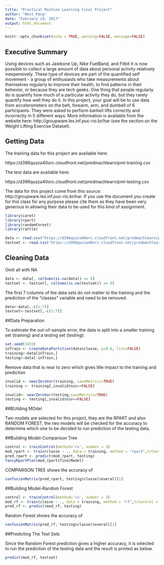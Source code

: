 ---
title: "Practical Machine Learning Final Project"
author: "West Pang"
date: "February 19, 2017"
output: html_document
---

```{r setup, include=FALSE}
knitr::opts_chunk$set(echo = TRUE, warning=FALSE, message=FALSE)
```

## Executive Summary

Using devices such as Jawbone Up, Nike FuelBand, and Fitbit it is now possible to collect a large amount of data about personal activity relatively inexpensively. These type of devices are part of the quantified self movement - a group of enthusiasts who take measurements about themselves regularly to improve their health, to find patterns in their behavior, or because they are tech geeks. One thing that people regularly do is quantify how much of a particular activity they do, but they rarely quantify how well they do it. In this project, your goal will be to use data from accelerometers on the belt, forearm, arm, and dumbell of 6 participants. They were asked to perform barbell lifts correctly and incorrectly in 5 different ways. More information is available from the website here: http://groupware.les.inf.puc-rio.br/har (see the section on the Weight Lifting Exercise Dataset).


## Getting Data

The training data for this project are available here:

https://d396qusza40orc.cloudfront.net/predmachlearn/pml-training.csv

The test data are available here:

https://d396qusza40orc.cloudfront.net/predmachlearn/pml-testing.csv


The data for this project come from this source: http://groupware.les.inf.puc-rio.br/har. If you use the document you create for this class for any purpose please cite them as they have been very generous in allowing their data to be used for this kind of assignment.

```{r echo=TRUE, warning=FALSE}
library(caret)
library(rpart)
library(randomForest)
library(rattle)

data <- read.csv("https://d396qusza40orc.cloudfront.net/predmachlearn/pml-training.csv", na.strings = c("NA", "","#DIV/0!"))
testset <- read.csv("https://d396qusza40orc.cloudfront.net/predmachlearn/pml-testing.csv", na.strings = c("NA", "","#DIV/0!"))

```

## Cleaning Data

Omit all with NA
```{r echo=TRUE}
data <- data[, colSums(is.na(data)) == 0]
testset <- testset[, colSums(is.na(testset)) == 0]

```

The first 7 columns of the data sets do not matter to the training and the prediction of the "classes" variable and need to be removed.

```{r echo=TRUE}
data<-data[,-c(1:7)]
testset<-testset[,-c(1:7)]

```

##Data Preparation

To estimate the out-of-sample error, the data is split into a smaller training set (training) and a testing set (testing):

```{r echo=TRUE}
set.seed(3433)
inTrain <- createDataPartition(data$classe, p=0.6, list=FALSE)
training<-data[inTrain,]
testing<-data[-inTrain,]
```

Remove data that is near to zero which gives litle impact to the training and prediction
```{r echo=TRUE}
invalid <- nearZeroVar(training, saveMetrics=TRUE)
training <- training[,invalid$nzv==FALSE]

invalid<- nearZeroVar(testing,saveMetrics=TRUE)
testing <- testing[,invalid$nzv==FALSE]
```

##BUilding MOdel

Two models are selected for this project, they are the RPART and also RANDOM FOREST, the two models will be checked for the accuracy to determine which one to be decided to run prediction of the testing data.

##Building Model-Comparison Tree

```{r echo=TRUE, warning=FALSE, message=FALSE}
control <- trainControl(method='cv', number = 3)
mod_rpart <- train(classe ~ ., data = training, method = "rpart",trControl = control)
pred_rpart <- predict(mod_rpart, testing)
fancyRpartPlot(mod_rpart$finalModel)
```

COMPARISON TREE shows the accuracy of
```{r echo=TRUE}
confusionMatrix(pred_rpart, testing$classe)$overall[1]
```

##Building Model-Random Forest
```{r echo=TRUE}
control <- trainControl(method='cv', number = 3)
mod_rf <- train(classe ~ ., data = training, method = "rf",trControl = control,allowParallel=TRUE,importance=TRUE)
pred_rf <- predict(mod_rf, testing)
```

Random Forest shows the accuracy of
```{r echo=TRUE}
confusionMatrix(pred_rf, testing$classe)$overall[1]
```

##Predicting The Test Sets

Since the Random Forest prediction gives a higher accuracy, it is selected to run the prediction of the testing data and the result is printed as below.
```{r echo=TRUE}
predict(mod_rf, testset)
```

